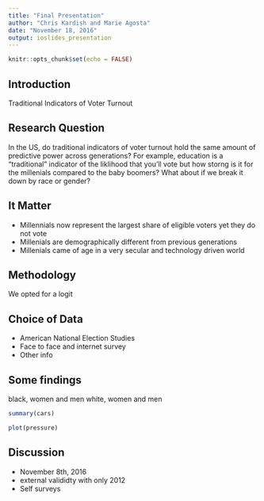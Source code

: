```yaml
---
title: "Final Presentation"
author: "Chris Kardish and Marie Agosta"
date: "November 18, 2016"
output: ioslides_presentation
---
```


```r
knitr::opts_chunk$set(echo = FALSE)
```

## Introduction 

Traditional Indicators of Voter Turnout 

## Research Question 

In the US, do traditional indicators of voter turnout hold the same amount of predictive power across generations? For example, education is a "traditional" indicator of the liklihood that you'll vote but how storng is it for the millenials compared to the baby boomers? What about if we break it down by race or gender? 

## It Matter

- Millennials now represent the largest share of eligible voters yet they do not vote 
- Millenials are demographically different from previous generations 
- Millenials came of age in a very secular and technology driven world 

## Methodology 

We opted for a logit 

## Choice of Data 

- American National Election Studies 
- Face to face and internet survey 
- Other info 

## Some findings 

black, women and men
white, women and men 

```r
summary(cars)
```

```r
plot(pressure)
```

## Discussion 

- November 8th, 2016 
- external valididty with only 2012
- Self surveys 


